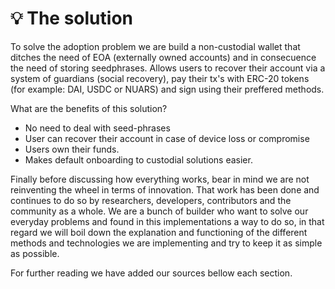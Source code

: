 # 💡 The solution

To solve the adoption problem we are build a non-custodial wallet that ditches the need of EOA (externally owned accounts) and in consecuence the need of storing seedphrases. Allows users to recover their account via a system of guardians (social recovery), pay their tx's with ERC-20 tokens (for example: DAI, USDC or NUARS) and sign using their preffered methods.

What are the benefits of this solution?

- No need to deal with seed-phrases
- User can recover their account in case of device loss or compromise
- Users own their funds.
- Makes default onboarding to custodial solutions easier.

Finally before discussing how everything works, bear in mind we are not reinventing the wheel in terms of innovation. That work has been done and continues to do so by researchers, developers, contributors and the community as a whole. We are a bunch of builder who want to solve our everyday problems and found in this implementations a way to do so, in that regard we will boil down the explanation and functioning of the different methods and technologies we are implementing and try to keep it as simple as possible.

For further reading we have added our sources bellow each section.
